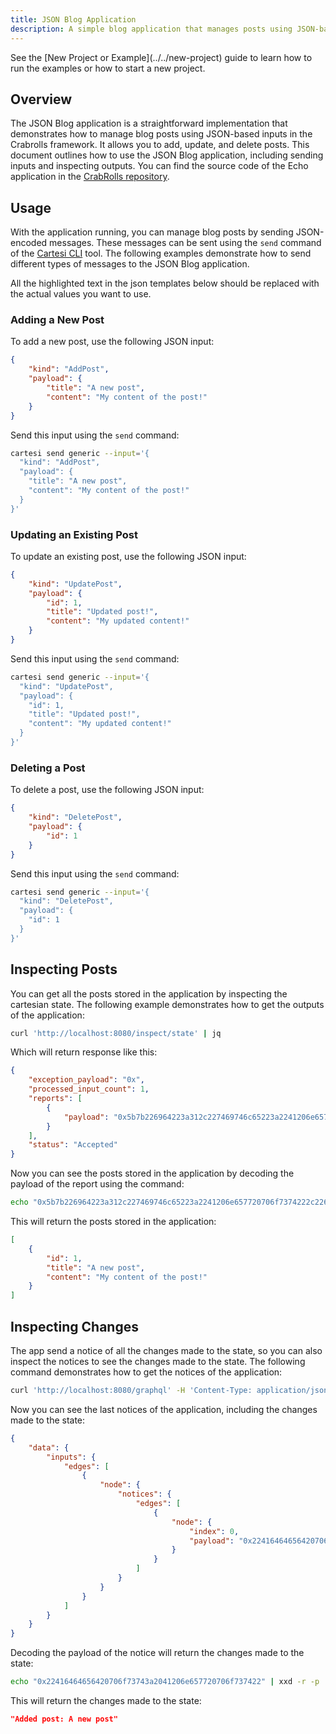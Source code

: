 ```yaml
---
title: JSON Blog Application
description: A simple blog application that manages posts using JSON-based inputs.
---
```



<Aside>See the [New Project or Example](../../new-project) guide to learn how to run the examples or how to start a new project.</Aside>

## Overview

The JSON Blog application is a straightforward implementation that demonstrates how to manage blog posts using JSON-based inputs in the Crabrolls framework. It allows you to add, update, and delete posts. This document outlines how to use the JSON Blog application, including sending inputs and inspecting outputs. You can find the source code of the Echo application in the [CrabRolls repository](https://github.com/crabrolls-cartesi/crabrolls/blob/main/examples/blog.rs).

## Usage

With the application running, you can manage blog posts by sending JSON-encoded messages. These messages can be sent using the `send` command of the [Cartesi CLI](https://github.com/cartesi/cli) tool. The following examples demonstrate how to send different types of messages to the JSON Blog application.

<Aside>All the highlighted text in the json templates below should be replaced with the actual values you want to use.</Aside>

### Adding a New Post

To add a new post, use the following JSON input:

```json title="Template" "AddPost" "A new post" "My content of the post!"
{
	"kind": "AddPost",
	"payload": {
		"title": "A new post",
		"content": "My content of the post!"
	}
}
```

Send this input using the `send` command:

```bash title="Terminal" "AddPost" "A new post" "My content of the post!"
cartesi send generic --input='{
  "kind": "AddPost",
  "payload": {
    "title": "A new post",
    "content": "My content of the post!"
  }
}'
```

### Updating an Existing Post

To update an existing post, use the following JSON input:

```json title="Template" "UpdatePost" "1" "Updated post!" "My updated content!"
{
	"kind": "UpdatePost",
	"payload": {
		"id": 1,
		"title": "Updated post!",
		"content": "My updated content!"
	}
}
```

Send this input using the `send` command:

```bash title="Terminal" "UpdatePost" "1" "Updated post!" "My updated content!"
cartesi send generic --input='{
  "kind": "UpdatePost",
  "payload": {
    "id": 1,
    "title": "Updated post!",
    "content": "My updated content!"
  }
}'
```

### Deleting a Post

To delete a post, use the following JSON input:

```json title="Template" "DeletePost" "1"
{
	"kind": "DeletePost",
	"payload": {
		"id": 1
	}
}
```

Send this input using the `send` command:

```bash title="Terminal" "DeletePost" "1"
cartesi send generic --input='{
  "kind": "DeletePost",
  "payload": {
    "id": 1
  }
}'
```

## Inspecting Posts

You can get all the posts stored in the application by inspecting the cartesian state. The following example demonstrates how to get the outputs of the application:

```bash title="Terminal"
curl 'http://localhost:8080/inspect/state' | jq
```

Which will return response like this:

```json title="Response" /0x[0-9a-fA-F]{2,}/
{
	"exception_payload": "0x",
	"processed_input_count": 1,
	"reports": [
		{
			"payload": "0x5b7b226964223a312c227469746c65223a2241206e657720706f7374222c22636f6e74656e74223a224d7920636f6e74656e74206f662074686520706f737421227d5d"
		}
	],
	"status": "Accepted"
}
```

Now you can see the posts stored in the application by decoding the payload of the report using the command:

```bash title="Terminal" /0x[0-9a-fA-F]{2,}/
echo "0x5b7b226964223a312c227469746c65223a2241206e657720706f7374222c22636f6e74656e74223a224d7920636f6e74656e74206f662074686520706f737421227d5d" | xxd -r -p | jq
```

This will return the posts stored in the application:

```json title="Response"
[
	{
		"id": 1,
		"title": "A new post",
		"content": "My content of the post!"
	}
]
```

## Inspecting Changes

The app send a notice of all the changes made to the state, so you can also inspect the notices to see the changes made to the state. The following command demonstrates how to get the notices of the application:

```bash title="Terminal" /{"query":".*"}/
curl 'http://localhost:8080/graphql' -H 'Content-Type: application/json' -d '{"query":"query getLastNotices { inputs(last: 1) { edges { node { notices(last: 1) { edges { node { index payload } } } } } } }"}' | jq
```

Now you can see the last notices of the application, including the changes made to the state:

```json title="Response" /0x[0-9a-fA-F]{2,}/
{
	"data": {
		"inputs": {
			"edges": [
				{
					"node": {
						"notices": {
							"edges": [
								{
									"node": {
										"index": 0,
										"payload": "0x22416464656420706f73743a2041206e657720706f737422"
									}
								}
							]
						}
					}
				}
			]
		}
	}
}
```

Decoding the payload of the notice will return the changes made to the state:

```bash title="Terminal" /0x[0-9a-fA-F]{2,}/
echo "0x22416464656420706f73743a2041206e657720706f737422" | xxd -r -p
```

This will return the changes made to the state:

```json title="Response"
"Added post: A new post"
```
